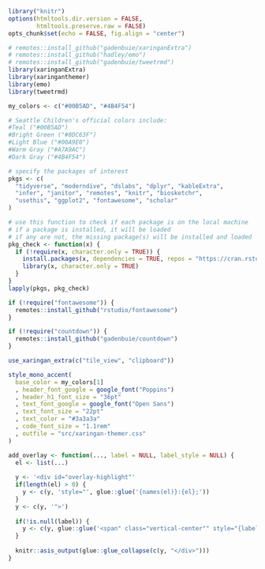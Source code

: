```r
library("knitr")
options(htmltools.dir.version = FALSE,
        htmltools.preserve.raw = FALSE)
opts_chunk$set(echo = FALSE, fig.align = "center")

# remotes::install_github("gadenbuie/xaringanExtra")
# remotes::install_github("hadley/emo")
# remotes::install_github("gadenbuie/tweetrmd")
library(xaringanExtra)
library(xaringanthemer)
library(emo)
library(tweetrmd)

my_colors <- c("#00B5AD", "#4B4F54")

# Seattle Children's official colors include:
#Teal ("#00B5AD")
#Bright Green ("#8DC63F")
#Light Blue ("#00A9E0")
#Warm Gray ("#A7A9AC")
#Dark Gray ("#4B4F54")

# specify the packages of interest
pkgs <- c(
  "tidyverse", "moderndive", "dslabs", "dplyr", "kableExtra",
  "infer", "janitor", "remotes", "knitr", "biosketchr",
  "usethis", "ggplot2", "fontawesome", "scholar"
)

# use this function to check if each package is on the local machine
# if a package is installed, it will be loaded
# if any are not, the missing package(s) will be installed and loaded
pkg_check <- function(x) {
  if (!require(x, character.only = TRUE)) {
    install.packages(x, dependencies = TRUE, repos = "https://cran.rstudio.com")
    library(x, character.only = TRUE)
  }
}
lapply(pkgs, pkg_check)

if (!require("fontawesome")) {
  remotes::install_github("rstudio/fontawesome")
}

if (!require("countdown")) {
  remotes::install_github("gadenbuie/countdown")
}

```

```r
use_xaringan_extra(c("tile_view", "clipboard"))

style_mono_accent(
  base_color = my_colors[1]
  , header_font_google = google_font("Poppins")
  , header_h1_font_size = "36pt"
  , text_font_google = google_font("Open Sans")
  , text_font_size = "22pt"
  , text_color = "#3a3a3a"
  , code_font_size = "1.1rem"
  , outfile = "src/xaringan-themer.css"
)
```

```r
add_overlay <- function(..., label = NULL, label_style = NULL) {
  el <- list(...)
  
  y <- '<div id="overlay-highlight"'
  if(length(el) > 0) {
    y <- c(y, 'style="', glue::glue('{names(el)}:{el};'))
  }
  y <- c(y, '">')
  
  if(!is.null(label)) {
    y <- c(y, glue::glue('<span" class="vertical-center"" style="{label_style}">{label}</span>'))
  }
  
  knitr::asis_output(glue::glue_collapse(c(y, "</div>")))
}
```
